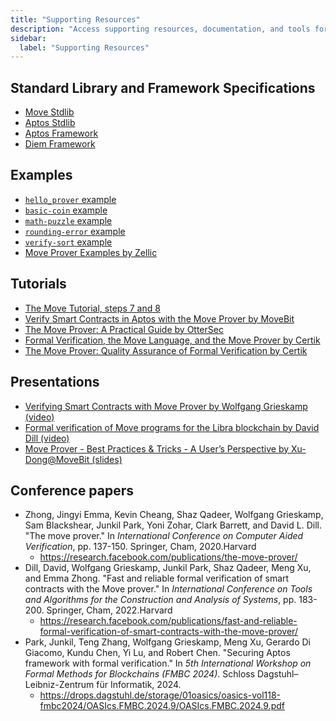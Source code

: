```yaml
---
title: "Supporting Resources"
description: "Access supporting resources, documentation, and tools for Move Prover formal verification workflow."
sidebar:
  label: "Supporting Resources"
---
```


## Standard Library and Framework Specifications

- [Move Stdlib](https://github.com/aptos-labs/aptos-core/tree/main/aptos-move/framework/move-stdlib)
- [Aptos Stdlib](https://github.com/aptos-labs/aptos-core/tree/main/aptos-move/framework/aptos-stdlib)
- [Aptos Framework](https://github.com/aptos-labs/aptos-core/tree/main/aptos-move/framework/aptos-framework)
- [Diem Framework](https://github.com/move-language/move/tree/main/language/documentation/examples/diem-framework/move-packages/DPN)

## Examples

- [`hello_prover` example](https://github.com/aptos-labs/aptos-core/tree/main/aptos-move/move-examples/hello_prover)
- [`basic-coin` example](https://github.com/move-language/move/tree/main/language/documentation/examples/experimental/basic-coin)
- [`math-puzzle` example](https://github.com/move-language/move/tree/main/language/documentation/examples/experimental/math-puzzle)
- [`rounding-error` example](https://github.com/move-language/move/tree/main/language/documentation/examples/experimental/rounding-error)
- [`verify-sort` example](https://github.com/move-language/move/tree/main/language/documentation/examples/experimental/verify-sort)
- [Move Prover Examples by Zellic](https://github.com/zellic/move-prover-examples)

## Tutorials

- [The Move Tutorial, steps 7 and 8](https://github.com/aptos-labs/aptos-core/tree/main/aptos-move/move-examples/move-tutorial#step-7--use-the-move-prover)
- [Verify Smart Contracts in Aptos with the Move Prover by MoveBit](https://www.movebit.xyz/blog/post/move-prover-tutorial-part-1.html)
- [The Move Prover: A Practical Guide by OtterSec](https://osec.io/blog/2022-09-16-move-prover)
- [Formal Verification, the Move Language, and the Move Prover by Certik](https://www.certik.com/resources/blog/2wSOZ3mC55AB6CYol6Q2rP-formal-verification-the-move-language-and-the-move-prover)
- [The Move Prover: Quality Assurance of Formal Verification by Certik](https://www.certik.com/resources/blog/1NygvVeqIwhbUk1U1q3vJF-the-move-prover-quality-assurance-of-formal-verification)

## Presentations

- [Verifying Smart Contracts with Move Prover by Wolfgang Grieskamp (video)](https://drive.google.com/file/d/1DpI-rQ25Kq1jqMGioLgVrG3YuCqJHVMm/view?usp=share_link)
- [Formal verification of Move programs for the Libra blockchain by David Dill (video)](https://www.fields.utoronto.ca/talks/Formal-verification-Move-programs-Libra-blockchain)
- [Move Prover - Best Practices & Tricks - A User’s Perspective by Xu-Dong@MoveBit (slides)](https://docs.google.com/presentation/d/1SuV0m5gGxSN9SaLdj9lLmTjspJ2xN1TOWgnwvdWbKEY/edit?usp=sharing)

## Conference papers

- Zhong, Jingyi Emma, Kevin Cheang, Shaz Qadeer, Wolfgang Grieskamp,
  Sam Blackshear, Junkil Park, Yoni Zohar, Clark Barrett, and David L. Dill.
  "The move prover." In _International Conference on Computer Aided Verification_,
  pp. 137-150. Springer, Cham, 2020.Harvard
  - https://research.facebook.com/publications/the-move-prover/
- Dill, David, Wolfgang Grieskamp, Junkil Park, Shaz Qadeer, Meng Xu, and Emma
  Zhong. "Fast and reliable formal verification of smart contracts with the Move
  prover." In _International Conference on Tools and Algorithms for the
  Construction and Analysis of Systems_, pp. 183-200. Springer, Cham, 2022.Harvard
  - https://research.facebook.com/publications/fast-and-reliable-formal-verification-of-smart-contracts-with-the-move-prover/
- Park, Junkil, Teng Zhang, Wolfgang Grieskamp, Meng Xu, Gerardo Di Giacomo, Kundu Chen, Yi Lu, and Robert Chen. "Securing Aptos framework with formal verification." In _5th International Workshop on Formal Methods for Blockchains (FMBC 2024)_. Schloss Dagstuhl–Leibniz-Zentrum für Informatik, 2024.
  - https://drops.dagstuhl.de/storage/01oasics/oasics-vol118-fmbc2024/OASIcs.FMBC.2024.9/OASIcs.FMBC.2024.9.pdf
